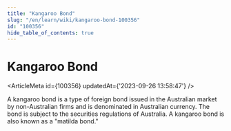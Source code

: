 ```yaml
---
title: "Kangaroo Bond"
slug: "/en/learn/wiki/kangaroo-bond-100356"
id: "100356"
hide_table_of_contents: true
---
```



# Kangaroo Bond

<ArticleMeta id={100356} updatedAt={'2023-09-26 13:58:47'} />
<div className='border-solid border-b border-t-0 my-4 border-[var(--ifm-color-gray-300)]' />

A kangaroo bond is a type of foreign bond issued in the Australian market by non-Australian firms and is denominated in Australian currency. The bond is subject to the securities regulations of Australia. A kangaroo bond is also known as a "matilda bond."
